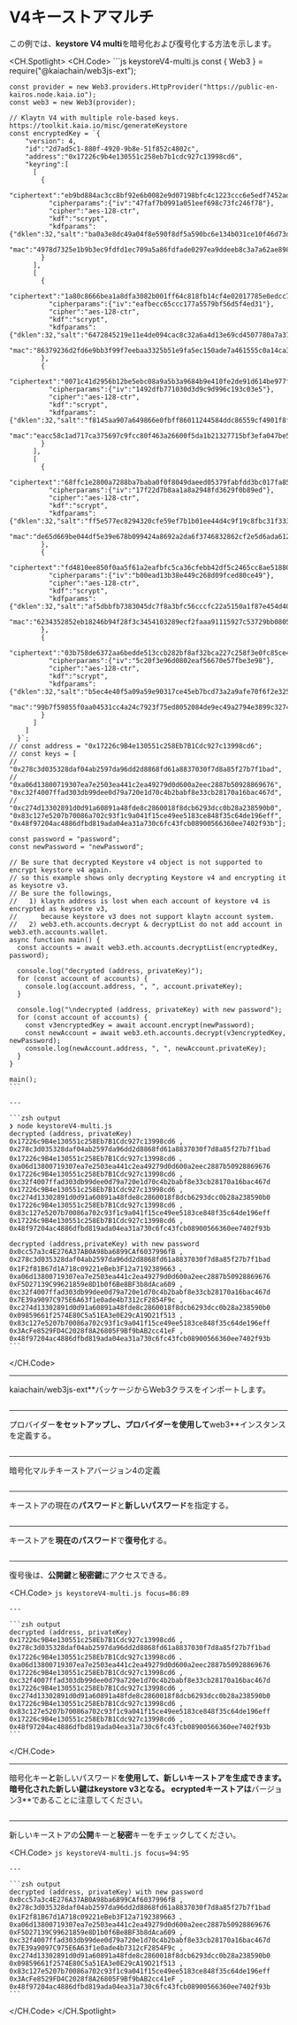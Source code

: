 # V4キーストアマルチ

この例では、**keystore V4 multi**を暗号化および復号化する方法を示します。

<CH.Spotlight>
  <CH.Code>
    ```js keystoreV4-multi.js
    const { Web3 } = require("@kaiachain/web3js-ext");

    const provider = new Web3.providers.HttpProvider("https://public-en-kairos.node.kaia.io");
    const web3 = new Web3(provider);

    // Klaytn V4 with multiple role-based keys. https://toolkit.kaia.io/misc/generateKeystore
    const encryptedKey = `{
        "version": 4,
        "id":"2d7ad5c1-880f-4920-9b8e-51f852c4802c",
        "address":"0x17226c9b4e130551c258eb7b1cdc927c13998cd6",
        "keyring":[
          [
            {
              "ciphertext":"eb9bd884ac3cc8bf92e6b0082e9d07198bfc4c1223ccc6e5edf7452ad612b2b5",
              "cipherparams":{"iv":"47faf7b0991a051eef698c73fc246f78"},
              "cipher":"aes-128-ctr",
              "kdf":"scrypt",
              "kdfparams":{"dklen":32,"salt":"ba0a3e8dc49a04f8e590f8df5a590bc6e134b031ce10f46d73d4c459aa4c08f8","n":4096,"r":8,"p":1},
              "mac":"4978d7325e1b9b3ec9fdfd1ec709a5a86fdfade0297ea9ddeeb8c3a7a62ae898"
            }
          ],
          [
            {
              "ciphertext":"1a80c8666bea1a8dfa3082b001ff64c818fb14cf4e02017785e0edcc7a277af4",
              "cipherparams":{"iv":"eafbecc65ccc177a5579bf56d5f4ed31"},
              "cipher":"aes-128-ctr",
              "kdf":"scrypt",
              "kdfparams":{"dklen":32,"salt":"6472845219e11e4de094cac8c32a6a4d13e69cd4507780a7a37f5e411e1d895d","n":4096,"r":8,"p":1},
              "mac":"86379236d2fd6e9bb3f99f7eebaa3325b51e9fa5ec150ade7a461555c0a14ca3"
            },
            {
              "ciphertext":"0071c41d2956b12be5ebc08a9a5b3a9684b9e410fe2de91d614be977fb2a0bdb",
              "cipherparams":{"iv":"1492dfb771030d3d9c9d996c193c03e5"},
              "cipher":"aes-128-ctr",
              "kdf":"scrypt",
              "kdfparams":{"dklen":32,"salt":"f8145aa907a649866e0fbff86011244584ddc86559cf4901f8f69b670c234fd7","n":4096,"r":8,"p":1},
              "mac":"eacc58c1ad717ca375697c9fcc80f463a26600f5da1b21327715bf3efa047be5"
            }
          ],
          [
            {
              "ciphertext":"68ffc1e2800a7288ba7baba0f0f8049daeed05379fabfdd3bc017fa85c49ab50",
              "cipherparams":{"iv":"17f22d7b8aa1a8a2948fd3629f0b89ed"},
              "cipher":"aes-128-ctr",
              "kdf":"scrypt",
              "kdfparams":{"dklen":32,"salt":"ff5e577ec8294320cfe59ef7b1b01ee44d4c9f19c8fbc31f333059c74eb8c6d2","n":4096,"r":8,"p":1},
              "mac":"de65d669be044df5e39e678b099424a8692a2da6f3746832862cf2e5d6ada612"
            },
            {
              "ciphertext":"fd4810ee850f0aa5f61a2eafbfc5ca36cfebb42df5c2465cc8ae5188029b188b",
              "cipherparams":{"iv":"b00ead13b38e449c268d09fced80ce49"},
              "cipher":"aes-128-ctr",
              "kdf":"scrypt",
              "kdfparams":{"dklen":32,"salt":"af5dbbfb7383045dc7f8a3bfc56cccfc22a5150a1f87e454d40893a4b6fea9a1","n":4096,"r":8,"p":1},
              "mac":"6234352852eb18246b94f28f3c3454103289ecf2faaa91115927c53729bb0805"
            },
            {
              "ciphertext":"03b758de6372aa6bedde513ccb282bf8af32bca227c258f3e0fc85ce454d72a4",
              "cipherparams":{"iv":"5c20f3e96d0802eaf56670e57fbe3e98"},
              "cipher":"aes-128-ctr",
              "kdf":"scrypt",
              "kdfparams":{"dklen":32,"salt":"b5ec4e40f5a09a59e90317ce45eb7bcd73a2a9afe70f6f2e32548fd38ed2da3b","n":4096,"r":8,"p":1},
              "mac":"99b7f59855f0aa04531cc4a24c7923f75ed8052084de9ec49a2794e3899c3274"
            }
          ]
        ]
      }`;
    // const address = "0x17226c9B4e130551c258Eb7B1Cdc927c13998cd6";
    // const keys = [
    //   "0x278c3d035328daf04ab2597da96dd2d8868fd61a8837030f7d8a85f27b7f1bad",
    //   "0xa06d13800719307ea7e2503ea441c2ea49279d0d600a2eec2887b50928869676", "0xc32f4007ffad303db99dee0d79a720e1d70c4b2babf8e33cb28170a16bac467d",
    //   "0xc274d13302891d0d91a60891a48fde8c2860018f8dcb6293dcc0b28a238590b0", "0x83c127e5207b70086a702c93f1c9a041f15ce49ee5183ce848f35c64de196eff", "0x48f97204ac4886dfbd819ada04ea31a730c6fc43fcb08900566360ee7402f93b"];

    const password = "password";
    const newPassword = "newPassword";

    // Be sure that decrypted Keystore v4 object is not supported to encrypt keystore v4 again.
    // so this example shows only decrypting Keystore v4 and encrypting it as keysotre v3.
    // Be sure the followings,
    //   1) klaytn address is lost when each account of keystore v4 is encrypted as keysotre v3,
    //      because keystore v3 does not support klaytn account system.
    //   2) web3.eth.accounts.decrypt & decryptList do not add account in web3.eth.accounts.wallet.
    async function main() {
      const accounts = await web3.eth.accounts.decryptList(encryptedKey, password);

      console.log("decrypted (address, privateKey)");
      for (const account of accounts) {
        console.log(account.address, ", ", account.privateKey);
      }

      console.log("\ndecrypted (address, privateKey) with new password");
      for (const account of accounts) {
        const v3encryptedKey = await account.encrypt(newPassword);
        const newAccount = await web3.eth.accounts.decrypt(v3encryptedKey, newPassword);
        console.log(newAccount.address, ", ", newAccount.privateKey);
      }
    }

    main();
    ```

    ---

    ```zsh output
    ❯ node keystoreV4-multi.js
    decrypted (address, privateKey)
    0x17226c9B4e130551c258Eb7B1Cdc927c13998cd6 , 0x278c3d035328daf04ab2597da96dd2d8868fd61a8837030f7d8a85f27b7f1bad
    0x17226c9B4e130551c258Eb7B1Cdc927c13998cd6 、  0xa06d13800719307ea7e2503ea441c2ea49279d0d600a2eec2887b50928869676
    0x17226c9B4e130551c258Eb7B1Cdc927c13998cd6 ,  0xc32f4007ffad303db99dee0d79a720e1d70c4b2babf8e33cb28170a16bac467d
    0x17226c9B4e130551c258Eb7B1Cdc927c13998cd6 ,  0xc274d13302891d0d91a60891a48fde8c2860018f8dcb6293dcc0b28a238590b0
    0x17226c9B4e130551c258Eb7B1Cdc927c13998cd6 ,  0x83c127e5207b70086a702c93f1c9a041f15ce49ee5183ce848f35c64de196eff
    0x17226c9B4e130551c258Eb7B1Cdc927c13998cd6 ,  0x48f97204ac4886dfbd819ada04ea31a730c6fc43fcb08900566360ee7402f93b

    decrypted (address,privateKey) with new password
    0x0cc57a3c4E276A37AB0A98ba6899CAf6037996fB , 0x278c3d035328daf04ab2597da96dd2d8868fd61a8837030f7d8a85f27b7f1bad
    0x1F2f81B67d1A718c09221eBeb3F12a7192389663 、  0xa06d13800719307ea7e2503ea441c2ea49279d0d600a2eec2887b50928869676
    0xF5D27139C99621859e8D1b0f6Be8BF3b8dAca609 ,  0xc32f4007ffad303db99dee0d79a720e1d70c4b2babf8e33cb28170a16bac467d
    0x7E39a9097C975E6A63f1e0ade4b7312cF2854F9c ,  0xc274d13302891d0d91a60891a48fde8c2860018f8dcb6293dcc0b28a238590b0
    0x09859661f2574E80C5a51EA3e0E29cA19D21f513 ,  0x83c127e5207b70086a702c93f1c9a041f15ce49ee5183ce848f35c64de196eff
    0x3AcFe8529FD4C2028f8A26805F9Bf9bAB2cc41eF ,  0x48f97204ac4886dfbd819ada04ea31a730c6fc43fcb08900566360ee7402f93b
    ```
  </CH.Code>

  ---

  kaiachain/web3js-ext\*\*パッケージからWeb3クラスをインポートします。

  ```js keystoreV4-multi.js focus=1
  ```

  ---

  プロバイダー**をセットアップし、プロバイダーを使用して**web3\*\*インスタンスを定義する。

  ```js keystoreV4-multi.js focus=3:4
  ```

  ---

  暗号化マルチキーストアバージョン4の定義

  ```js keystoreV4-multi.js focus=7:67
  ```

  ---

  キーストアの現在の**パスワード**と**新しいパスワード**を指定する。

  ```js keystoreV4-multi.js focus=74:75
  ```

  ---

  キーストアを**現在のパスワード**で**復号化**する。

  ```js keystoreV4-multi.js focus=84
  ```

  ---

  復号後は、**公開鍵**と**秘密鍵**にアクセスできる。

  <CH.Code>
    ```js keystoreV4-multi.js focus=86:89
    ```

    ---

    ```zsh output
    decrypted (address, privateKey)
    0x17226c9B4e130551c258Eb7B1Cdc927c13998cd6 , 0x278c3d035328daf04ab2597da96dd2d8868fd61a8837030f7d8a85f27b7f1bad
    0x17226c9B4e130551c258Eb7B1Cdc927c13998cd6 、  0xa06d13800719307ea7e2503ea441c2ea49279d0d600a2eec2887b50928869676
    0x17226c9B4e130551c258Eb7B1Cdc927c13998cd6 ,  0xc32f4007ffad303db99dee0d79a720e1d70c4b2babf8e33cb28170a16bac467d
    0x17226c9B4e130551c258Eb7B1Cdc927c13998cd6 ,  0xc274d13302891d0d91a60891a48fde8c2860018f8dcb6293dcc0b28a238590b0
    0x17226c9B4e130551c258Eb7B1Cdc927c13998cd6 ,  0x83c127e5207b70086a702c93f1c9a041f15ce49ee5183ce848f35c64de196eff
    0x17226c9B4e130551c258Eb7B1Cdc927c13998cd6 ,  0x48f97204ac4886dfbd819ada04ea31a730c6fc43fcb08900566360ee7402f93b
    ```
  </CH.Code>

  ---

  暗号化キー**と**新しいパスワード**を使用して、**新しいキーストア**を生成できます。 暗号化された新しい鍵はkeystore v3となる。 ecryptedキーストアは**バージョン3\*\*であることに注意してください。

  ```js keystoreV4-multi.js focus=91:96,77:82
  ```

  ---

  新しいキーストアの**公開**キーと**秘密**キーをチェックしてください。

  <CH.Code>
    ```js keystoreV4-multi.js focus=94:95
    ```

    ---

    ```zsh output
    decrypted (address, privateKey) with new password
    0x0cc57a3c4E276A37AB0A98ba6899CAf6037996fB , 0x278c3d035328daf04ab2597da96dd2d8868fd61a8837030f7d8a85f27b7f1bad
    0x1F2f81B67d1A718c09221eBeb3F12a7192389663 、  0xa06d13800719307ea7e2503ea441c2ea49279d0d600a2eec2887b50928869676
    0xF5D27139C99621859e8D1b0f6Be8BF3b8dAca609 ,  0xc32f4007ffad303db99dee0d79a720e1d70c4b2babf8e33cb28170a16bac467d
    0x7E39a9097C975E6A63f1e0ade4b7312cF2854F9c ,  0xc274d13302891d0d91a60891a48fde8c2860018f8dcb6293dcc0b28a238590b0
    0x09859661f2574E80C5a51EA3e0E29cA19D21f513 ,  0x83c127e5207b70086a702c93f1c9a041f15ce49ee5183ce848f35c64de196eff
    0x3AcFe8529FD4C2028f8A26805F9Bf9bAB2cc41eF ,  0x48f97204ac4886dfbd819ada04ea31a730c6fc43fcb08900566360ee7402f93b
    ```
  </CH.Code>
</CH.Spotlight>
